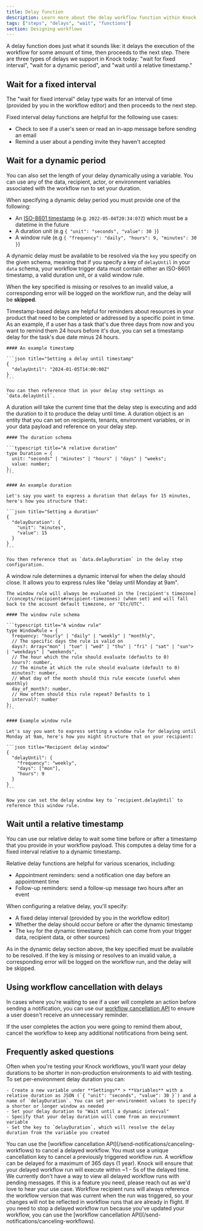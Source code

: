 ```yaml
---
title: Delay function
description: Learn more about the delay workflow function within Knock's notification engine.
tags: ["steps", "delays", "wait", "functions"]
section: Designing workflows
---
```


A delay function does just what it sounds like: it delays the execution of the workflow for some amount of time, then proceeds to the next step. There are three types of delays we support in Knock today: "wait for fixed interval", "wait for a dynamic period", and "wait until a relative timestamp."

## Wait for a fixed interval

The "wait for fixed interval" delay type waits for an interval of time (provided by you in the workflow editor) and then proceeds to the next step.

Fixed interval delay functions are helpful for the following use cases:

- Check to see if a user's seen or read an in-app message before sending an email
- Remind a user about a pending invite they haven't accepted

## Wait for a dynamic period

You can also set the length of your delay dynamically using a variable. You can use any of the data, recipient, actor, or environment variables associated with the workflow run to set your duration.

When specifying a dynamic delay period you must provide one of the following:

- An [ISO-8601 timestamp](https://en.wikipedia.org/wiki/ISO_8601) (e.g. `2022-05-04T20:34:07Z`) which must be a datetime in the future
- A duration unit (e.g `{ "unit": "seconds", "value": 30 }`)
- A window rule (e.g `{ "frequency": "daily", "hours": 9, "minutes": 30 }`)

A dynamic delay must be available to be resolved via the `key` you specify on the given schema, meaning that if you specify a key of `delayUntil` in your `data` schema, your workflow trigger data must contain either an ISO-8601 timestamp, a valid duration unit, or a valid window rule.

When the key specified is missing or resolves to an invalid value, a corresponding error will be logged on the workflow run, and the delay will be **skipped**.

<AccordionGroup>
  <Accordion title="Using a fixed timestamp">
    Timestamp-based delays are helpful for reminders about resources in your product that need to be completed or addressed by a specific point in time. As an example, if a user has a task that's due three days from now and you want to remind them 24 hours before it's due, you can set a timestamp delay for the task's due date minus 24 hours.

    #### An example timestamp

    ```json title="Setting a delay until timestamp"
    {
      "delayUntil": "2024-01-05T14:00:00Z"
    }
    ```

    You can then reference that in your delay step settings as `data.delayUntil`.

  </Accordion>
  <Accordion title="Using durations">
    A duration will take the current time that the delay step is executing and add the duration to it to produce the delay until time. A duration object is an entity that you can set on recipients, tenants, environment variables, or in your data payload and reference on your delay step.

    #### The duration schema

    ```typescript title="A relative duration"
    type Duration = {
      unit: "seconds" | "minutes" | "hours" | "days" | "weeks";
      value: number;
    };
    ```

    #### An example duration

    Let's say you want to express a duration that delays for 15 minutes, here's how you structure that:

    ```json title="Setting a duration"
    {
      "delayDuration": {
        "unit": "minutes",
        "value": 15
      }
    }
    ```

    You then reference that as `data.delayDuration` in the delay step configuration.

  </Accordion>
  <Accordion title="Using window rules">
    A window rule determines a dynamic interval for when the delay should close. It allows you to express rules like "delay until Monday at 9am".

    The window rule will always be evaluated in the [recipient's timezone](/concepts/recipients#recipient-timezones) (when set) and will fall back to the account default timezone, or "Etc/UTC".

    #### The window rule schema

    ```typescript title="A window rule"
    type WindowRule = {
      frequency: "hourly" | "daily" | "weekly" | "monthly",
      // The specific days the rule is valid on
      days?: Array<"mon" | "tue" | "wed" | "thu" | "fri" | "sat" | "sun"> | "weekdays" | "weekends",
      // The hour which the rule should evaluate (defaults to 0)
      hours?: number,
      // The minute at which the rule should evaluate (default to 0)
      minutes?: number,
      // What day of the month should this rule execute (useful when monthly)
      day_of_month?: number,
      // How often should this rule repeat? Defaults to 1
      interval?: number
    };
    ```

    #### Example window rule

    Let's say you want to express setting a window rule for delaying until Monday at 9am, here's how you might structure that on your recipient:

    ```json title="Recipient delay window"
    {
      "delayUntil": {
        "frequency": "weekly",
        "days": ["mon"],
        "hours": 9
      }
    }
    ```

    Now you can set the delay window key to `recipient.delayUntil` to reference this window rule.

  </Accordion>
</AccordionGroup>

## Wait until a relative timestamp

You can use our relative delay to wait some time before or after a timestamp that you provide in your workflow payload. This computes a delay time for a fixed interval relative to a dynamic timestamp.

Relative delay functions are helpful for various scenarios, including:

- Appointment reminders: send a notification one day before an appointment time
- Follow-up reminders: send a follow-up message two hours after an event

When configuring a relative delay, you'll specify:

- A fixed delay interval (provided by you in the workflow editor)
- Whether the delay should occur before or after the dynamic timestamp
- The `key` for the dynamic timestamp (which can come from your trigger data, recipient data, or other sources)

As in the dynamic delay section above, the key specified must be available to be resolved. If the key is missing or resolves to an invalid value, a corresponding error will be logged on the workflow run, and the delay will be skipped.

## Using workflow cancellation with delays

In cases where you're waiting to see if a user will complete an action before sending a notification, you can use our [workflow cancellation API](/send-notifications/canceling-workflows) to ensure a user doesn't receive an unnecessary reminder.

If the user completes the action you were going to remind them about, cancel the workflow to keep any additional notifications from being sent.

## Frequently asked questions

<AccordionGroup>
  <Accordion title="How do I set per-environment delay periods?">
    Often when you're testing your Knock workflows, you'll want your delay durations to be shorter in non-production environments to aid with testing. To set per-environment delay duration you can:

    - Create a new variable under **Settings** > **Variables** with a relative duration as JSON (`{ "unit": "seconds", "value": 30 }`) and a name of `delayDuration`. You can set per-environment values to specify a shorter or longer window as needed
    - Set your delay duration to "Wait until a dynamic interval"
    - Specify that your delay duration will come from an environment variable
    - Set the key to `delayDuration`, which will resolve the delay duration from the variable you created

  </Accordion>
  <Accordion title="How can I cancel an open delay?">
    You can use the [workflow cancellation API](/send-notifications/canceling-workflows) to cancel a delayed workflow. You must use a unique cancellation key to cancel a previously triggered workflow run.
  </Accordion>
  <Accordion title="How long can a workflow be delayed?">
    A workflow can be delayed for a maximum of 365 days (1 year).
  </Accordion>
  <Accordion title="What are the guarantees around delayed workflows?">
    Knock will ensure that your delayed workflow run will execute within ~1 - 5s of the delayed time.
  </Accordion>
  <Accordion title="How can I see delayed workflow runs?">
    We currently don't have a way to view all delayed workflow runs with pending messages. If this is a feature you need, please reach out as we'd love to hear your use case.
  </Accordion>
  <Accordion title="What happens to paused workflow runs when I update the underlying workflow?">
    Workflow recipient runs will always reference the workflow version that was current when the run was triggered, so your changes will not be reflected in workflow runs that are already in flight. If you need to stop a delayed workflow run because you've updated your workflow, you can use the [workflow cancellation API](/send-notifications/canceling-workflows).
  </Accordion>
</AccordionGroup>
